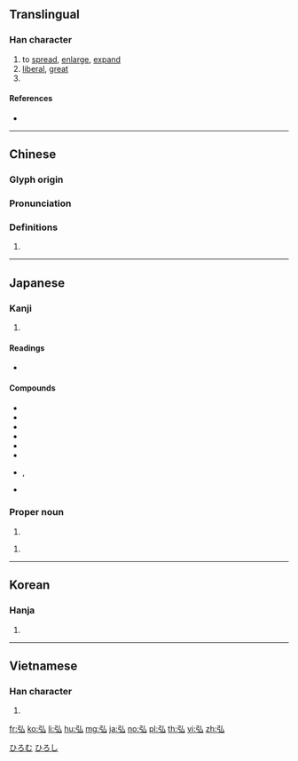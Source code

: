 ==Translingual==

===Han character===
{{Han char|rn=57|rad=弓|as=02|sn=5|four=12230|canj=NI,XNI|ids=⿰弓厶}}

# to [[spread]], [[enlarge]], [[expand]]
# [[liberal]], [[great]]
# {{surname|lang=zh}}

====References====
* {{Han ref|kx=0356.170|dkj=09709|dj=0673.020|hdz=20990.150|uh=5F18|ud=24344|bh=A5B0|bd=42416}}

----

==Chinese==
{{zh-forms}}

===Glyph origin===
{{Han etym}}

===Pronunciation===
{{zh-pron
|m=hóng
|c=wang4
|h=pfs=
|md=
|mn=
|w=
|mc=y
|oc=y
|cat=
}}

===Definitions===
{{zh-hanzi}}

# {{rfdef|lang=zh}}

----

==Japanese==

===Kanji===
{{ja-kanji|grade=|rs=弓02}}

# {{defn|lang=ja|sort=弓02}}

====Readings====
* {{ja-readings|on=[[こう]] (kō), [[ぐ]] (gu)|kun=[[ひろい]] (hiroi), [[ひろめる]] (hiromeru), [[ひろまる]] (hiromaru)}}

====Compounds====
* {{ja-r|弘誓|ぐぜい}}
* {{ja-r|弘法|ぐほう|gloss=[[mission]]}}
* {{ja-r|弘遠|こうえん}}
* {{ja-r|弘済会|こうさいかい|gloss=an association of [[wide]] relief}}
* {{ja-r|弘大|こうだい|gloss=[[wide]]}}
* {{ja-r|弘道|こうどう|gloss=[[mission]]}}
* {{ja-r|弘布|こうふ|ぐぶ}}, {{ja-r|弘布|ぐぶ|gloss=[[spread]]}}
* {{ja-r|弘報|こうほう|gloss=[[publicity]]}}

===Proper noun===
{{ja-pos|proper|ひろし}}

# {{given name|male|lang=ja}}

{{ja-pos|proper|ひろむ}}

# {{given name|male|lang=ja}}

[[Category:Japanese male given names|ひろむ]]
[[Category:Japanese male given names|ひろし]]

----

==Korean==

===Hanja===
{{ko-hanja|hangeul=홍|eumhun=|rv=hong|mr=hong|y=hong}}

# {{defn|lang=ko|sort=弓02}}

----

==Vietnamese==

===Han character===
{{vi-hantu|[[hoằng]], [[ngoằng]]|rs=弓02}}

# {{defn|lang=vi|sort=弓02}}

[[fr:弘]]
[[ko:弘]]
[[li:弘]]
[[hu:弘]]
[[mg:弘]]
[[ja:弘]]
[[no:弘]]
[[pl:弘]]
[[th:弘]]
[[vi:弘]]
[[zh:弘]]
